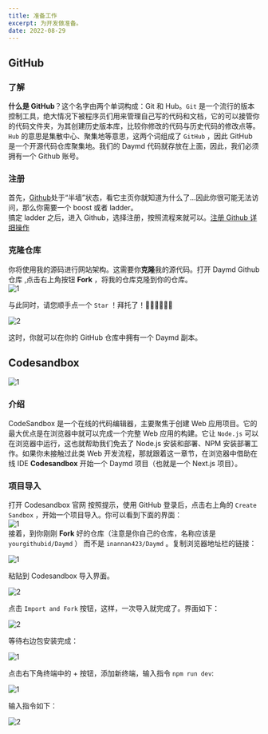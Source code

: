 ```yaml
---
title: 准备工作
excerpt: 为开发做准备。
date: 2022-08-29
---
```


## GitHub

### 了解

**什么是 GitHub**？这个名字由两个单词构成：Git 和 Hub。`Git` 是一个流行的版本控制工具，绝大情况下被程序员们用来管理自己写的代码和文档，它的可以接管你的代码文件夹，为其创建历史版本库，比较你修改的代码与历史代码的修改点等。`Hub` 的意思是集散中心、聚集地等意思，这两个词组成了 `GitHub` ，因此 GitHub 是一个开源代码仓库聚集地。我们的 Daymd 代码就存放在上面，因此，我们必须拥有一个 Github 账号。

### 注册

首先，[Github](https://github.com)处于“半墙”状态，看它主页你就知道为什么了...因此你很可能无法访问，那么你需要一个 boost 或者 ladder。  
搞定 ladder 之后，进入 Github，选择注册，按照流程来就可以。[注册 Github 详细操作](https://blog.csdn.net/m0_59188912/article/details/124912340?ops_request_misc=%257B%2522request%255Fid%2522%253A%2522165641220616780357277503%2522%252C%2522scm%2522%253A%252220140713.130102334.pc%255Fall.%2522%257D&request_id=165641220616780357277503&biz_id=0&utm_medium=distribute.pc_search_result.none-task-blog-2~all~first_rank_ecpm_v1~times_rank-1-124912340-null-null.142^v24^huaweicloudv2,157^v15^new_3&utm_term=%E6%B3%A8%E5%86%8Cgithub&spm=1018.2226.3001.4187)

### 克隆仓库

你将使用我的源码进行网站架构。这需要你**克隆**我的源代码。打开<To to="https://github.com/inannan423/Daymd"> Daymd Github 仓库 </To>,点击右上角按钮 **Fork** ，将我的仓库克隆到你的仓库。  
![1](https://jetzihan-img.oss-cn-beijing.aliyuncs.com/blog/1661738426160.png)

与此同时，请您顺手点一个 `Star` ！拜托了！🙏🙏🙏🙏🙏🙏  

![2](https://jetzihan-img.oss-cn-beijing.aliyuncs.com/blog/1661738496468.png)

这时，你就可以在你的 GitHub 仓库中拥有一个 Daymd 副本。  

## Codesandbox

![1](https://jetzihan-img.oss-cn-beijing.aliyuncs.com/blog/20220829102247.png)

### 介绍

CodeSandbox 是一个在线的代码编辑器，主要聚焦于创建 Web 应用项目。它的最大优点是在浏览器中就可以完成一个完整 Web 应用的构建。它让 `Node.js` 可以在浏览器中运行，这也就帮助我们免去了 Node.js 安装和部署、NPM 安装部署工作。如果你未接触过此类 Web 开发流程，那就跟着这一章节，在浏览器中借助在线 IDE **Codesandbox** 开始一个 Daymd 项目（也就是一个 Next.js 项目）。

### 项目导入

打开 <To to="https://codesandbox.io/"> Codesandbox 官网 </To> 按照提示，使用 GitHub 登录后，点击右上角的 `Create Sandbox` ，开始一个项目导入。你可以看到下面的界面：  
![1](https://jetzihan-img.oss-cn-beijing.aliyuncs.com/blog/20220829124820.png)  
接着，到你刚刚 **Fork** 好的仓库（注意是你自己的仓库，名称应该是 `yourgithubid/Daymd` ） 而不是 `inannan423/Daymd` 。复制浏览器地址栏的链接：  

![1](https://jetzihan-img.oss-cn-beijing.aliyuncs.com/blog/1661748964159.png)

粘贴到 Codesandbox 导入界面。  

![2](https://jetzihan-img.oss-cn-beijing.aliyuncs.com/blog/1661749034630.png)

点击 `Import and Fork` 按钮，这样，一次导入就完成了。界面如下：  

![2](https://jetzihan-img.oss-cn-beijing.aliyuncs.com/blog/20220829130209.png)

等待右边包安装完成：  

![1](https://jetzihan-img.oss-cn-beijing.aliyuncs.com/blog/20220829131147.png)

点击右下角终端中的 + 按钮，添加新终端，输入指令 `npm run dev`:  

![1](https://jetzihan-img.oss-cn-beijing.aliyuncs.com/blog/1661750150292.png)

输入指令如下：  

![2](https://jetzihan-img.oss-cn-beijing.aliyuncs.com/blog/1661750213003.png)
